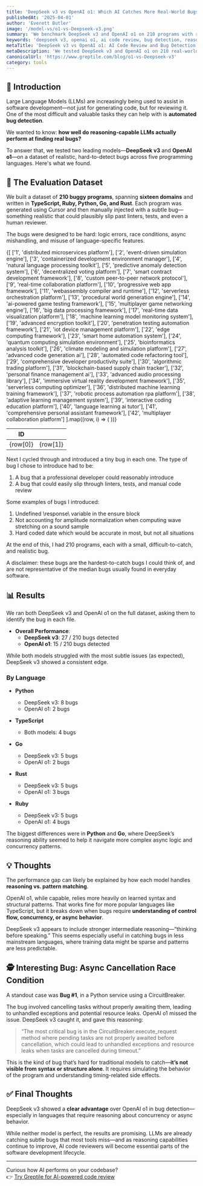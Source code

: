 ```yaml
---
title: 'DeepSeek v3 vs OpenAI o1: Which AI Catches More Real-World Bugs?'
publishedAt: '2025-04-01'
author: 'Everett Butler'
image: '/model-vs/o1-vs-Deepseek-v3.png'
summary: 'We benchmark DeepSeek v3 and OpenAI o1 on 210 programs with realistic bugs across five languages. The results show a clear winner in AI code review.'
keywords: 'deepseek v3, openai o1, ai code review, bug detection, reasoning llm, software verification, automated code analysis'
metaTitle: 'DeepSeek v3 vs OpenAI o1: AI Code Review and Bug Detection Benchmark | Greptile'
metaDescription: 'We tested DeepSeek v3 and OpenAI o1 on 210 real-world bugs across Python, Go, TypeScript, Rust, and Ruby. Which LLM performs better at bug detection and code review?'
canonicalUrl: 'https://www.greptile.com/blog/o1-vs-Deepseek-v3'
category: tools
---
```


## 🧠 Introduction

Large Language Models (LLMs) are increasingly being used to assist in software development—not just for generating code, but for reviewing it. One of the most difficult and valuable tasks they can help with is **automated bug detection**.

We wanted to know: **how well do reasoning-capable LLMs actually perform at finding real bugs?**

To answer that, we tested two leading models—**DeepSeek v3** and **OpenAI o1**—on a dataset of realistic, hard-to-detect bugs across five programming languages. Here's what we found.

## 🧪 The Evaluation Dataset

We built a dataset of **210 buggy programs**, spanning **sixteen domains** and written in **TypeScript, Ruby, Python, Go, and Rust**. Each program was generated using Cursor and then manually injected with a subtle bug—something realistic that could plausibly slip past linters, tests, and even a human reviewer.

The bugs were designed to be hard: logic errors, race conditions, async mishandling, and misuse of language-specific features.

<table
	style={{
		borderCollapse: 'collapse',
		width: '100%',
		margin: '2rem 0',
		borderRadius: '8px',
		overflow: 'hidden',
		fontSize: '0.95rem',
		lineHeight: '1.5'
	}}>
	<thead>
		<tr>
			<th
				style={{
					backgroundColor: '#f8fafc',
					padding: '1rem',
					textAlign: 'left',
					borderBottom: '1px solid #e2e8f0',
					fontWeight: '600',
					color: '#1a202c'
				}}>
				ID
			</th>
			<th
				style={{
					backgroundColor: '#f8fafc',
					padding: '1rem',
					textAlign: 'left',
					borderBottom: '1px solid #e2e8f0',
					fontWeight: '600',
					color: '#1a202c'
				}}></th>
		</tr>
	</thead>
	<tbody>
		{[
			['1', 'distributed microservices platform'],
			['2', 'event-driven simulation engine'],
			['3', 'containerized development environment manager'],
			['4', 'natural language processing toolkit'],
			['5', 'predictive anomaly detection system'],
			['6', 'decentralized voting platform'],
			['7', 'smart contract development framework'],
			['8', 'custom peer-to-peer network protocol'],
			['9', 'real-time collaboration platform'],
			['10', 'progressive web app framework'],
			['11', 'webassembly compiler and runtime'],
			['12', 'serverless orchestration platform'],
			['13', 'procedural world generation engine'],
			['14', 'ai-powered game testing framework'],
			['15', 'multiplayer game networking engine'],
			['16', 'big data processing framework'],
			['17', 'real-time data visualization platform'],
			['18', 'machine learning model monitoring system'],
			['19', 'advanced encryption toolkit'],
			['20', 'penetration testing automation framework'],
			['21', 'iot device management platform'],
			['22', 'edge computing framework'],
			['23', 'smart home automation system'],
			['24', 'quantum computing simulation environment'],
			['25', 'bioinformatics analysis toolkit'],
			['26', 'climate modeling and simulation platform'],
			['27', 'advanced code generation ai'],
			['28', 'automated code refactoring tool'],
			['29', 'comprehensive developer productivity suite'],
			['30', 'algorithmic trading platform'],
			['31', 'blockchain-based supply chain tracker'],
			['32', 'personal finance management ai'],
			['33', 'advanced audio processing library'],
			['34', 'immersive virtual reality development framework'],
			['35', 'serverless computing optimizer'],
			['36', 'distributed machine learning training framework'],
			['37', 'robotic process automation rpa platform'],
			['38', 'adaptive learning management system'],
			['39', 'interactive coding education platform'],
			['40', 'language learning ai tutor'],
			['41', 'comprehensive personal assistant framework'],
			['42', 'multiplayer collaboration platform']
		].map((row, i) => (
			<tr
				key={i}
				style={{
					backgroundColor: 'var(--tw-prose-bg, white)',
					transition: 'background-color 0.2s'
				}}>
				<td
					style={{
						padding: '1rem',
						borderBottom: '1px solid var(--tw-prose-border, #e2e8f0)',
						color: 'var(--tw-prose-body, #1a202c)'
					}}>
					{row[0]}
				</td>
				<td
					style={{
						padding: '1rem',
						borderBottom: '1px solid var(--tw-prose-border, #e2e8f0)',
						color: 'var(--tw-prose-body, #1a202c)'
					}}>
					{row[1]}
				</td>
			</tr>
		))}
	</tbody>
</table>

Next I cycled through and introduced a tiny bug in each one. The type of bug I chose to introduce had to be:

1. A bug that a professional developer could reasonably introduce
2. A bug that could easily slip through linters, tests, and manual code review

Some examples of bugs I introduced:

1. Undefined \response\ variable in the ensure block
2. Not accounting for amplitude normalization when computing wave stretching on a sound sample
3. Hard coded date which would be accurate in most, but not all situations

At the end of this, I had 210 programs, each with a small, difficult-to-catch, and realistic bug.

A disclaimer: these bugs are the hardest-to-catch bugs I could think of, and are not representative of the median bugs usually found in everyday software.



## 📊 Results

We ran both DeepSeek v3 and OpenAI o1 on the full dataset, asking them to identify the bug in each file.

- **Overall Performance**:
  - **DeepSeek v3**: 27 / 210 bugs detected  
  - **OpenAI o1**: 15 / 210 bugs detected

While both models struggled with the most subtle issues (as expected), DeepSeek v3 showed a consistent edge.

### By Language

- **Python**  
  - DeepSeek v3: 8 bugs  
  - OpenAI o1: 2 bugs  

- **TypeScript**  
  - Both models: 4 bugs  

- **Go**  
  - DeepSeek v3: 5 bugs  
  - OpenAI o1: 2 bugs  

- **Rust**  
  - DeepSeek v3: 5 bugs  
  - OpenAI o1: 3 bugs  

- **Ruby**  
  - DeepSeek v3: 5 bugs  
  - OpenAI o1: 4 bugs  

The biggest differences were in **Python** and **Go**, where DeepSeek’s reasoning ability seemed to help it navigate more complex async logic and concurrency patterns.

## 💡 Thoughts

The performance gap can likely be explained by how each model handles **reasoning vs. pattern matching**.

OpenAI o1, while capable, relies more heavily on learned syntax and structural patterns. That works fine for more popular languages like TypeScript, but it breaks down when bugs require **understanding of control flow, concurrency, or async behavior**.

DeepSeek v3 appears to include stronger intermediate reasoning—“thinking before speaking.” This seems especially useful in catching bugs in less mainstream languages, where training data might be sparse and patterns are less predictable.

## 🕵️ Interesting Bug: Async Cancellation Race Condition

A standout case was **Bug #1**, in a Python service using a CircuitBreaker.

The bug involved cancelling tasks without properly awaiting them, leading to unhandled exceptions and potential resource leaks. OpenAI o1 missed the issue. DeepSeek v3 caught it, and gave this reasoning:

> “The most critical bug is in the CircuitBreaker.execute_request method where pending tasks are not properly awaited before cancellation, which could lead to unhandled exceptions and resource leaks when tasks are cancelled during timeout.”

This is the kind of bug that’s hard for traditional models to catch—**it’s not visible from syntax or structure alone**. It requires simulating the behavior of the program and understanding timing-related side effects.

## ✅ Final Thoughts

DeepSeek v3 showed a **clear advantage** over OpenAI o1 in bug detection—especially in languages that require reasoning about concurrency or async behavior.

While neither model is perfect, the results are promising. LLMs are already catching subtle bugs that most tools miss—and as reasoning capabilities continue to improve, AI code reviewers will become essential parts of the software development lifecycle.

---

Curious how AI performs on your codebase?  
👉 [Try Greptile for AI-powered code review](https://www.greptile.com/)
